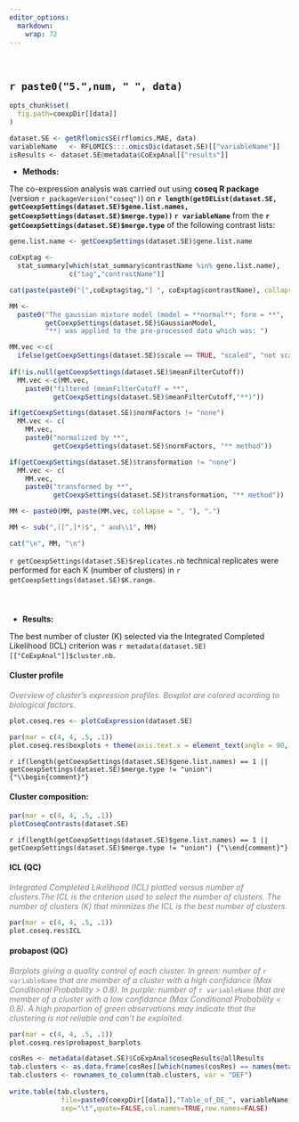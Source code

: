 ```yaml
---
editor_options: 
  markdown: 
    wrap: 72
---
```


<br>

## `r paste0("5.",num, " ", data)`

```r

opts_chunk$set(
  fig.path=coexpDir[[data]]
)

dataset.SE <- getRflomicsSE(rflomics.MAE, data)
variableName   <- RFLOMICS:::.omicsDic(dataset.SE)[["variableName"]]
isResults <- dataset.SE@metadata$CoExpAnal[["results"]]
```

* **Methods:**

The co-expression analysis was carried out using 
**coseq R package** (version `r packageVersion("coseq")`) on 
**`r length(getDEList(dataset.SE, getCoexpSettings(dataset.SE)$gene.list.names, getCoexpSettings(dataset.SE)$merge.type))`
`r variableName`** from
the
**`r getCoexpSettings(dataset.SE)$merge.type`** of the following 
contrast lists:

```r

gene.list.name <- getCoexpSettings(dataset.SE)$gene.list.name

coExptag <- 
  stat_summary[which(stat_summary$contrastName %in% gene.list.name),
               c("tag","contrastName")]

cat(paste(paste0("[",coExptag$tag,"] ", coExptag$contrastName), collapse = "\n"))

```

```r

MM <- 
  paste0("The gaussian mixture model (model = **normal**; form = **",
         getCoexpSettings(dataset.SE)$GaussianModel,
         "**) was applied to the pre-processed data which was: ")

MM.vec <-c(
  ifelse(getCoexpSettings(dataset.SE)$scale == TRUE, "scaled", "not scaled"))
  
if(!is.null(getCoexpSettings(dataset.SE)$meanFilterCutoff))
  MM.vec <-c(MM.vec,
    paste0("filtered (meanFilterCutoff = **",
           getCoexpSettings(dataset.SE)$meanFilterCutoff,"**)"))

if(getCoexpSettings(dataset.SE)$normFactors != "none")
  MM.vec <- c(
    MM.vec, 
    paste0("normalized by **", 
           getCoexpSettings(dataset.SE)$normFactors, "** method"))

if(getCoexpSettings(dataset.SE)$transformation != "none")
  MM.vec <- c(
    MM.vec, 
    paste0("transformed by **", 
           getCoexpSettings(dataset.SE)$transformation, "** method"))

MM <- paste0(MM, paste(MM.vec, collapse = ", "), ".")

MM <- sub(",([^,]*)$", " and\\1", MM)

cat("\n", MM, "\n")

```

`r getCoexpSettings(dataset.SE)$replicates.nb` 
technical replicates were performed for each K (number of clusters) in 
`r getCoexpSettings(dataset.SE)$K.range`.

<br>

### {.tabset}

* **Results:** 

The best number of cluster (K) selected via the Integrated Completed
Likelihood (ICL) criterion was
`r metadata(dataset.SE)[["CoExpAnal"]]$cluster.nb`.

#### Cluster profile

<p style="color:grey">
*Overview of cluster's expression profiles. Boxplot are colored acording to  biological  factors*.
</p>

```r
plot.coseq.res <- plotCoExpression(dataset.SE)

par(mar = c(4, 4, .5, .1))
plot.coseq.res$boxplots + theme(axis.text.x = element_text(angle = 90, hjust = 1))
```

`r if(length(getCoexpSettings(dataset.SE)$gene.list.names) == 1 || getCoexpSettings(dataset.SE)$merge.type != "union") {"\\begin{comment}"}`

#### Cluster composition:

```r
par(mar = c(4, 4, .5, .1))
plotCoseqContrasts(dataset.SE)
```

`r if(length(getCoexpSettings(dataset.SE)$gene.list.names) == 1 || getCoexpSettings(dataset.SE)$merge.type != "union") {"\\end{comment}"}`

#### ICL (QC)

<p style="color:grey">
*Integrated Completed Likelihood (ICL) plotted versus number of clusters.The ICL is the criterion used to select the number of clusters. The number of clusters (K) that minmizes the ICL is the best number of clusters.*
</p>

```r
par(mar = c(4, 4, .5, .1))
plot.coseq.res$ICL 
```

#### probapost (QC)

<p style="color:grey">
*Barplots giving a quality control of each cluster. In green: number of* `r variableName` *that are member of a cluster with a high confidance (Max Conditional Probability  > 0.8). In purple:  number of* `r variableName` *that are member of a cluster with a low confidance (Max Conditional Probability < 0.8). A high proportion of green observations may indicate that the clustering is not reliable and can't be exploited.*
</p>

```r
par(mar = c(4, 4, .5, .1))
plot.coseq.res$probapost_barplots 
```


```r

cosRes <- metadata(dataset.SE)$CoExpAnal$coseqResults@allResults
tab.clusters <- as.data.frame(cosRes[[which(names(cosRes) == names(metadata(dataset.SE)$CoExpAnal$cluster.nb))]])
tab.clusters <- rownames_to_column(tab.clusters, var = "DEF")
      
write.table(tab.clusters,
             file=paste0(coexpDir[[data]],"Table_of_DE_", variableName,"_per_cluster",".txt"),
             sep="\t",quote=FALSE,col.names=TRUE,row.names=FALSE)

```

### {-}

